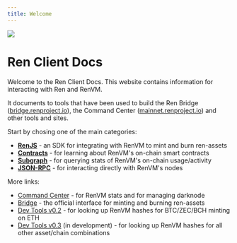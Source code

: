 ```yaml
---
title: Welcome
---
```


<div style={{ display: "flex", alignItems: "center", marginBottom: "20px" }}>
  <img src="/ren-client-docs/img/logo.svg" style={{ width: "3rem" }} />
  <h1 style={{ margin: "0" }}>Ren Client Docs</h1>
</div>

Welcome to the Ren Client Docs. This website contains information for interacting with Ren and RenVM.

It documents to tools that have been used to build the Ren Bridge ([bridge.renproject.io](https://bridge.renproject.io)), the Command Center ([mainnet.renproject.io](https://mainnet.renproject.io)) and other tools and sites.

Start by chosing one of the main categories:

- [**RenJS**](/ren-js) - an SDK for integrating with RenVM to mint and burn ren-assets
- [**Contracts**](/contracts) - for learning about RenVM's on-chain smart contracts
- [**Subgraph**](/subgraph) - for querying stats of RenVM's on-chain usage/activity
- [**JSON-RPC**](/api) - for interacting directly with RenVM's nodes

More links:

- [Command Center](https://mainnet.renproject.io) - for RenVM stats and for managing darknode
- [Bridge](https://bridge.renproject.io) - the official interface for minting and burning ren-assets
- [Dev Tools v0.2](https://renproject.github.io/dev-tools) - for looking up RenVM hashes for BTC/ZEC/BCH minting on ETH
- [Dev Tools v0.3](https://renproject.github.io/dev-tools-v0.3/) (in development) - for looking up RenVM hashes for all other asset/chain combinations
